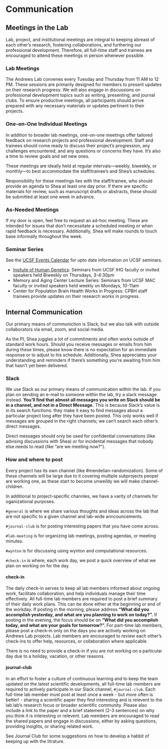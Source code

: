 # Communication 

## Meetings in the Lab 
Lab, project, and institutional meetings are integral to keeping abreast of each other's research, fostering collaborations, and furthering our professional development. Therefore, all full-time staff and trainees are encouraged to attend these meetings in person whenever possible.

### Lab Meetings 
The Andrews Lab convenes every Tuesday and Thursday from 11 AM to 12 PM. These sessions are primarily designed for members to present updates on their research progress. We will also engage in discussions on professional development topics such as writing, presenting, and journal clubs. To ensure productive meetings, all participants should arrive prepared with any necessary materials or updates pertinent to their projects.

### One-on-One Individual Meetings
In addition to broader lab meetings, one-on-one meetings offer tailored feedback on research projects and professional development. Staff and trainees should come ready to discuss their project's progression, any challenges encountered, and any questions or concerns they have. It's also a time to review goals and set new ones.

These meetings are ideally held at regular intervals—weekly, biweekly, or monthly—to best accommodate the staff/trainee's and Shea's schedules.

:::{.callout-important}
Responsibility for these meetings lies with the staff/trainee, who should provide an agenda to Shea at least one day prior. If there are specific materials for review, such as manuscript drafts or abstracts, these should be submitted at least one week in advance.
:::

### As-Needed Meetings
If my door is open, feel free to request an ad-hoc meeting. These are intended for issues that don't necessitate a scheduled meeting or when rapid feedback is necessary. Additionally, Shea will make rounds to touch base informally throughout the week.

### Seminar Series
See the [UCSF Events Calendar](https://calendar.ucsf.edu/) for upto date information on UCSF seminars. 

- [Insitute of Human Genetics](https://humangenetics.ucsf.edu/events): Seminars from UCSF IHG faculty or invited speakers held Biweekly on Thursdays, 3-4:30pm
- Memory and Aging Center Lecture Series: Seminars from UCSF MAC faculty or invited speakers held weekly on Mondays, 10-11am
- Center for Population Brain Health Works in Progress: CPBH staff trainees provide updates on their research works in progress. 

## Internal Communication
Our primary means of communiction is Slack, but we also talk with outside collaborators via email, zoom, and social media. 

:::{.callout-important}
As the PI, Shea juggles a lot of commitments and often works outside of standard work hours. Should you receive messages or emails from him during these times, please know there is no expectation for an immediate response or to adjust to his schedule. Additionally, Shea appreciates your understanding and reminders if there's something you're awaiting from him that hasn't yet been delivered.
:::

### Slack
We use Slack as our primary means of communication within the lab. If you plan on sending an e-mail to someone within the lab, try a slack message instead. **You'll find that almost all messages you write on Slack should be in a channel, and not in a Direct Message.** This is because Slack's value is in its search functions: they make it easy to find messages about a particular project long after they have been posted. This only works well if messages are grouped in the right channels; we can't search each other's direct messages. 

:::{.callout-important}
Direct messages should only be used for confidential conversations (like advising discussions with Shea) or for incidental messages that nobody else needs to read (like "are we meeting now?").
:::

### How and where to post
Every project has its own channel (like #mendelian-randomization). Some of these channels will be large due to it covering multiple subprojects peopel are working one, as these start to become unweildy we will make channel-children. 

In additional to project-specific channles, we have a varity of channels for oganizational purposes. 

`#general` is where we share various thoughts and ideas across the lab that are not specific to a given channel and lab-wide anncouncements. 

`#journal-club` is for posting interesting papers that you have come across. 

`#lab-meeting` is for organizing lab meetings, posting agendas, or meeting minutes. 

`#wynton` is for discussing using wynton and computational resources. 

`#check-in` is where, each work day, we post a quick overview of what we plan on working on for the day.

#### check-in
The daily check-in serves to keep all lab members informed about ongoing work, facilitate collaboration, and help individuals manage their time effectively. All full-time lab members are required to post a brief summary of their daily work plans. This can be done either at the beginning or end of the workday. If posting in the morning, please address **"What did you accomplish yesterday, and what are you planning to work on today?".** If posting in the evening, the focus should be on **"What did you accomplish today, and what are your goals for tomorrow?".** For part-time lab members, please post a check-in only on the days you are actively working on Andrews Lab projects. Lab members are encouraged to review each other's check-ins to offer help, resources, or collaboration where applicable.


There is no need to provide a check-in if you are not working on a particular day due to a holiday, vacation, or other reasons. 


#### journal-club
In an effort to foster a culture of continuous learning and to keep the team updated on the latest scientific developments, all full-time lab members are required to actively participate in our Slack channel, `#journal-club`. Each full-time lab member must post at least once a week - but more often is better! - sharing a scientific paper they find interesting and is relevent to the lab lab's research focus or broader scientific community. Please also include a link to the paper and a brief statement (2-3 sentences) on why you think it is interesting or relevent. Lab members are encouraged to read the shared papers and engage in discussions, either by asking questions, providing insights, or sharing related work. 

See Journal Club for some suggestions on how to develop a habbit of keeping up with the litrature. 